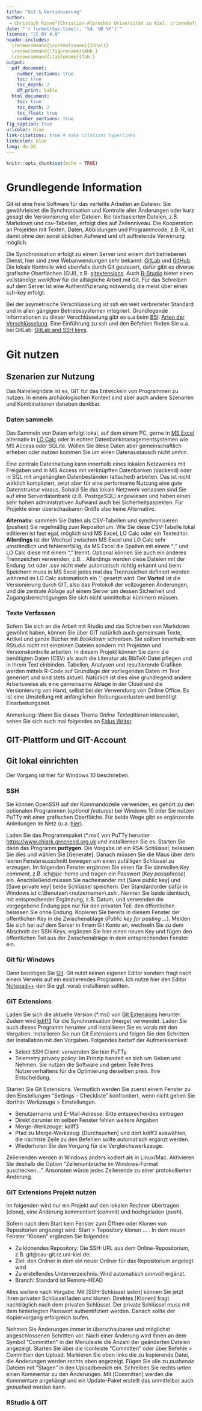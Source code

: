 ```yaml
---
title: "Git & Versionierung"
author: 
 - Christoph Rinne^[Christian-Albrechts Universität zu Kiel, crinne@ufg.uni-kiel.de]
date: "`r format(Sys.time(), '%d. %B %Y')`"
license: "CC-BY 4.0"
header-includes:
  \renewcommand{\contentsname}{Inhalt}
  \renewcommand{\figurename}{Abb.}
  \renewcommand{\tablename}{Tab.}
output:
  pdf_document:
    number_sections: true
    toc: true
    toc_depth: 2
    df_print: kable
  html_document:
    toc: true
    toc_depth: 2
    toc_float: true
    number_sections: true
fig_caption: true
urlcolor: blue
link-citations: true # make citations hyperlinks
linkcolor: blue
lang: de-DE
---
```


```r
knitr::opts_chunk$set(echo = TRUE)
```

# Grundlegende Information

Git ist eine freie Software für das verteilte Arbeiten an Dateien. Sie gewährleistet die Synchronisation und Kontrolle aller Änderungen oder kurz gesagt die Versionierung aller Dateien. Bei textbasierten Dateien, z.B. Markdown und csv-Tabellen, erfolgt dies auf Zeilenniveau. Die Kooperation an Projekten mit Texten, Daten, Abbildungen und Programmcode, z.B. R, ist damit ohne den sonst üblichen Aufwand und oft auftretende Verwirrung möglich.

Die Synchronisation erfolgt zu einem Server und einem dort betriebenen Dienst, hier sind zwei Webanwendungen sehr bekannt: [GitLab](https://gitlab.com/) und [GitHub](https://github.com/). Die lokale Kontrolle wird ebenfalls durch Git gesteuert, dafür gibt es diverse grafische Oberflächen (GUI), z.B. [gitextensions](https://gitextensions.github.io/). Auch [R-Studio](https://support.rstudio.com/hc/en-us/articles/200532077-Version-Control-with-Git-and-SVN) bietet einen vollständige *workflow* für die alltägliche Arbeit mit Git. Für das Schreiben auf dem Server ist eine Authentifizierung notwendig die meist über einen ssh-key erfolgt.

Bei der asymetrische Verschlüsselung ist ssh ein weit verbreiteter Standard und in allen gängigen Betriebssystemen integriert. Grundlegende Informationen zu dieser Verschlüsselung gibt es u.a beim [BSI](https://www.bsi.bund.de): [Arten der Verschlüsselung](https://www.bsi.bund.de/DE/Themen/Verbraucherinnen-und-Verbraucher/Informationen-und-Empfehlungen/Onlinekommunikation/Verschluesselt-kommunizieren/Arten-der-Verschluesselung/arten-der-verschluesselung_node.html). Eine Einführung zu ssh und den Befehlen finden Sie u.a. bei GitLab: [GitLab and SSH keys](https://docs.gitlab.com/ee/ssh/).

# Git nutzen

## Szenarien zur Nutzung

Das Naheliegndste ist es, GIT für das Entwickeln von Programmen zu nutzen. In einem archäologischen Kontext sind aber auch andere Szenarien und Kombinationen daneben denkbar.

### Daten sammeln

Das Sammeln von Daten erfolgt lokal, auf dem einem PC, gerne in [MS Excel](https://de.wikipedia.org/wiki/Microsoft_Excel) alternativ in [LO Calc](https://de.wikipedia.org/wiki/LibreOffice) oder in echten Datenbankmanagementsystemen wie MS Access oder SQLite.  Wollen Sie diese Daten aber gemeinschaftlich erheben oder nutzen kommen Sie um einen Datenaustausch nicht umhin. 

Eine zentrale Datenhaltung kann innerhalb eines lokalen Netzwerkes mit Freigaben und in MS Access mit verknüpften Datenbanken (backend) oder in SQL mit angehängten Datenbeständen (attached) arbeiten. Das ist nicht wirklich kompliziert, setzt aber für eine performante Nutzung eine gute Datenstruktur voraus. Sobald Sie das lokale Netzwerk verlassen sind Sie auf eine Serverdatenbank (z.B. PostrgeSQL) angewiesen und haben einen sehr hohen administrativen Aufwand auch bei Sicherheitsaspekten. Für Projekte einer überschaubaren Größe also keine Alternative. 

**Alternativ**: sammeln Sie Daten als CSV-Tabellen und synchronisieren (pushen) Sie regelmäßig zum Repositorium. Wie Sie diese CSV-Tabelle lokal editieren ist fast egal, möglich sind MS Excel, LO Calc oder ein Texteditor. **Allerdings** ist der Wechsel zwischen MS Excel und LO Calc sehr umständlich und fehleranfällig, da MS Excel die Spalten mit einem ";" und LO Calc diese mit einem "," trennt. Optional können Sie auch ein anderes Trennzeichen verwenden, z.B. <TAB>. Allerdings werden diese Dateien mit der Endung .txt  oder .csv nicht mehr automatisch richtig erkannt und beim Speichern muss in MS Excel jedes mal das Trennzeichen definiert werden während im LO Calc  automatisch ein ',' gesetzt wird.
Der **Vorteil** ist die Versionierung durch GIT, also das Protokoll der vollzogenen Änderungen, und die zentrale Ablage auf einem Server um dessen Sicherheit und Zugangsberechtigungen Sie sich nicht unmittelbar kümmern müssen.

### Texte Verfassen

Sofern Sie sich an die Arbeit mit Rtudio und das Schreiben von Markdown gewöhnt haben, können Sie über GIT natürlich auch gemeinsam Texte, Artikel und ganze Bücher mit *Bookdown* schreiben. Sie sollten innerhalb von RStudio nicht mit einzelnen Dateien sondern mit Projekten und Versionskontrolle arbeiten. In diesem Projekt können Sie dann die benötigten Daten (CSV) als auch die Literatur als BibTeX-Datei pflegen und in Ihrem Text einbinden.  Tabellen, Analysen und resultierende Grafiken werden mittels R-Code auf Grundlage der vorliegenden Daten im Text generiert und sind stets aktuell.  Natürlich ist dies eine grundlegend andere Arbeitsweise als eine gemeinsame Ablage in der Cloud und die Versionierung von Hand, selbst bei der Verwendung von Online Office. Es ist eine Umstellung mit anfänglichen Reibungsverlusten und benötigt Einarbeitungszeit. 

Anmerkung: Wenn Sie dieses Thema *Online Texteditieren* interessiert, sehen Sie sich auch mal folgendes an [Fidus Writer](https://www.fiduswriter.org/). 

## GIT-Plattform und GIT-Account

## Git lokal einrichten

Der Vorgang ist hier für Windows 10 beschrieben.

### SSH

Sie können OpenSSH auf der Kommandozeile verwenden, es gehört zu den optionalen Programmen (*optional features*) bei Windows 10 oder Sie nutzen PuTTy mit einer grafischen Oberfläche. Für beide Wege gibt es ergänzende Anleitungen im Netz (u.a. [hier](https://www.ssh.com/academy/ssh/putty/windows/puttygen)). 

Laden Sie das Programmpaket (\*.msi) von PuTTy herunter [https://www.chiark.greenend.org.uk](https://www.chiark.greenend.org.uk/~sgtatham/putty/latest.html) und installiernen Sie es. Starten Sie dann das Programm **puttygen**. Die Vorgabe ist ein RSA-Schlüssel, belassen Sie dies und wählen Sie [Generate]. Danach müssen Sie die Maus über dem leeren Fensterausschnitt bewegen um einen zufälligen Schlüssel zu erzeugen. Im folgenden Fenster ergänzen Sie einen für Sie sinnvollen *Key comment*, z.B. ich\@pc-home und tragen ein Passwort (*Key passphrase*) ein. Anschließend müssen Sie nacheinander mit [Save public key] und [Save private key] beide Schlüssel speichern. Der Standardorder dafür in Windows ist c:\\Benutzer\\\<nutzername>\\.ssh . Nennen Sie beide identisch, mit entsprechender Ergänzung, z.B. Datum, und verwenden die vorgegebene Endung ppk nur für den privaten Teil, den öffentlichen belassen Sie ohne Endung. Kopieren Sie bereits in diesem Fenster der offentlichen Key in die Zwischenablage (*Public key for pasting ...*). Melden Sie sich bei auf dem Server in Ihrem Git Konto an, wechseln Sie zu dem Abschnitt der SSH Keys, ergänzen Sie hier einen neuen Key und fügen den öffentlichen Teil aus der Zwischenablage in dem entsprechenden Fenster ein.  

### Git für Windows

Dann benötigen Sie [Git](https://git-scm.com/download/win). Git nutzt keinen eigenen Editor sondern fragt nach einem Verweis auf ein existierendes Programm. Ich nutze hier den Editor  [Notepad++](https://notepad-plus-plus.org/) den Sie ggf. vorab installieren sollten. 

### GIT Extensions

Laden Sie sich die aktuelle Version (*.msi) von [Git Extensions](https://gitextensions.github.io/) herunter. Zudem wird [kdiff3](https://sourceforge.net/projects/kdiff3) für die Synchronisation (merge) verwendet. Laden Sie auch dieses Programm herunter und installieren Sie es vorab mit den Vorgaben. Installieren Sie nun Git Extensions und folgen Sie den Schritten der Installation mit den Vorgaben. Folgendes bedarf der Aufmerksamkeit:

 - Select SSH Client: verwenden Sie hier PuTTy.
 - Telemetry privacy policy: Im Prinzip handelt es sich um Geben und Nehmen. Sie nutzen die Software und geben Teile Ihres Nutzerverhaltens für die Optimierung derselben preis. Ihre Entscheidung.

Starten Sie Git Extensions. Vermutlich werden Sie zuerst einem Fenster zu den Einstellungen "Settings - Checkliste" konfrontiert, wenn nicht gehen Sie dorthin: Werkzeuge > Einstellungen. 

 - Benutzername und E-Mail-Adresse: Bitte entsprechendes eintragen
 - Direkt darunter im selben Fenster fehlen weitere Angaben
 - Merge-Werkzeuge: kdiff3
 - Pfad zu Merge-Werkzeug: \[Durchsuchen] und dort kdiff3 auswählen, die nächtste Zeile zu den Befehlen sollte automatisch ergänzt werden.
 - Wiederholen Sie den Vorgang für die Vergleichswerkzeuge.
 
Zeilenenden werden in Windows anders kodiert als in Linux/Mac. Aktivieren Sie deshalb die Option "Zeilenumbrüche im Windows-Format auschecken...". Ansonsten würde jedes Zeilenende zu einer protokollierten Änderung.
 
### GIT Extensions Projekt nutzen

Im folgenden wird nur ein Projekt auf den lokalen Rechner übertragen (clone), eine Änderung kommentiert (*commit*) und hochgeladen (*push*).

Sofern nach dem Start kein Fenster zum Öffnen oder Klonen von Repositorien angezeigt wird: Start > Tepository klonen ... .  In dem neuen Fenster "Klonen" ergänzen Sie folgendes:

- Zu klonendes Repository: Die SSH-URL aus dem Online-Repositorium, z.B. git\@cau-git.rz.uni-kiel.de:<Pfad/Name>.
- Ziel: den Ordner in dem ein neuer Ordner für das Repositorium angelegt wird.
- Zu erstellendes Unterverzeichnis: Wird automatisch sinnvoll ergänzt.
- Branch: Standard ist Remote-HEAD

Alles weitere nach Vorgabe. Mit [SSH-Schlüssel laden] können Sie jetzt ihren privaten Schlüssel laden und klonen. Direktes [Klonen] fragt nachträglich nach dem privaten Schlüssel. Der private Schlüssel muss mit dem hinterlegten Passwort authentifiziert werden. Danach sollte der Kopiervorgang erfolgreich laufen. 

Nehmen Sie Änderungen immer in überschaubaren und möglichst abgeschlossenen Schritten vor. Nach einer Änderung wird Ihnen an dem Symbol "Committen" in der Menüleiste die Anzahl der geänderten Dateien angezeigt. Starten Sie über die Iconleiste "Committen" oder über Befehle > Committen den Upload. Markieren Sie oben links die zu kopierende Datei, die Änderungen werden rechts oben angezeigt. Fügen Sie alle zu *pushende* Dateien mit "Stagen" in den Uploadbereich ein. Schreiben Sie rechts unten einen Kommentar zu den Änderungen. Mit [Committen] werden die Kommentare angehängt und ein Update-Paket erstellt das unmittelbar auch *gepushed* werden kann.

### RStudio & GIT




